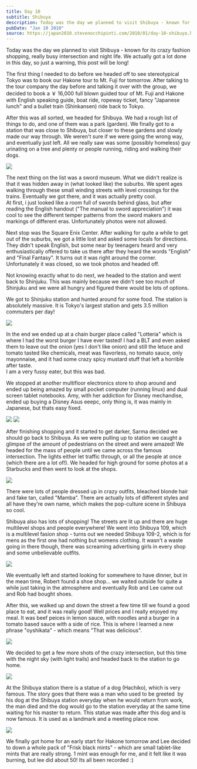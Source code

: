 ```yaml
---
title: Day 10
subtitle: Shibuya
description: Today was the day we planned to visit Shibuya - known for its crazy fashion shopping, really busy intersection and night life. We actually g...
pubDate: "Jan 10 2010"
source: https://japan2010.stevenocchipinti.com/2010/01/day-10-shibuya.html
---
```



Today was the day we planned to visit Shibuya - known for its crazy fashion shopping, really busy intersection and night life. We actually got a lot done in this day, so just a warning, this post will be long!

The first thing I needed to do before we headed off to see stereotypical Tokyo was to book our Hakone tour to Mt. Fuji for tomorrow. After talking to the tour company the day before and talking it over with the group, we decided to book a ￥ 16,000 full blown guided tour of Mt. Fuji and Hakone with English speaking guide, boat ride, ropeway ticket, fancy "Japanese lunch" and a bullet train (Shinkansen) ride back to Tokyo.

After this was all sorted, we headed for Shibuya. We had a rough list of things to do, and one of them was a park (garden). We finally got to a station that was close to Shibuya, but closer to these gardens and slowly made our way through. We weren't sure if we were going the wrong way, and eventually just left. All we really saw was some (possibly homeless) guy urinating on a tree and plenty or people running, riding and walking their dogs.

<Img originalAspectRatio src="2009-japan/rlr9vx3u9y1smm4bwxch.jpg" />

The next thing on the list was a sword museum. What we didn't realize is that it was hidden away in (what looked like) the suburbs. We spent ages walking through these small winding streets with level crossings for the trains. Eventually we got there, and it was actually pretty cool.  
At first, i just looked like a room full of swords behind glass, but after reading the English handout ("The manual to sword appreciation") it was cool to see the different temper patterns from the sword makers and markings of different eras. Unfortunately photos were not allowed.

Next stop was the Square Enix Center. After walking for quite a while to get out of the suburbs, we got a little lost and asked some locals for directions. They didn't speak English, but some near by teenagers heard and very enthusiastically offered to take us there after they heard the words "English" and "Final Fantasy". It turns out it was right around the corner. Unfortunately it was closed, so we took photos and headed off.

Not knowing exactly what to do next, we headed to the station and went back to Shinjuku. This was mainly because we didn't see too much of Shinjuku and we were all hungry and figured there would be lots of options.

We got to Shinjuku station and hunted around for some food. The station is absolutely massive. It is Tokyo's largest station and gets 3.5 million commuters per day!

<Img originalAspectRatio src="2009-japan/itoccnqfu96n61wcb9ze.jpg" />

In the end we ended up at a chain burger place called "Lotteria" which is where I had the worst burger I have ever tasted! I had a BLT and even asked them to leave out the onion (yes I don't like onion) and still the letuce and tomato tasted like chemicals, meat was flavorless, no tomato sauce, only mayonnaise, and it had some crazy spicy mustard stuff that left a horrible after taste.  
I am a very fussy eater, but this was bad.

We stopped at another multifloor electronics store to shop around and ended up being amazed by small pocket computer (running linux) and dual screen tablet notebooks. Amy, with her addiction for Disney mechandise, ended up buying a Disney Asus eeepc, only thing is, it was mainly in Japanese, but thats easy fixed.

<Grid>
  <Img src="2009-japan/sko7muxtydogr7psezvi.jpg" />
  <Img src="2009-japan/hyzu7okcjrmybvzy12r9.jpg" />
</Grid>

After finishing shopping and it started to get darker, Sarma decided we should go back to Shibuya. As we were pulling up to station we caught a glimpse of the amount of pedestrians on the street and were amazed! We headed for the mass of people until we came across the famous intersection. The lights either let traffic through, or all the people at once (which there are a lot of!). We headed for high ground for some photos at a Starbucks and then went to look at the shops.

<Img originalAspectRatio src="2009-japan/x2rlng7xoic2uhhh5il1.jpg" />

There were lots of people dressed up in crazy outfits, bleached blonde hair and fake tan, called "Mamba". There are actually lots of different styles and all have they're own name, which makes the pop-culture scene in Shibuya so cool.

Shibuya also has lots of shopping! The streets are lit up and there are huge multilevel shops and people everywhere! We went into Shibuya 109, which is a multilevel fasion shop - turns out we needed Shibuya 109-2, which is for mens as the first one had nothing but womens clothing. It wasn't a waste going in there though, there was screaming advertising girls in every shop and some unbelievable outfits.

<Img originalAspectRatio src="2009-japan/nuuqhdthwqlzxy0hn5wx.jpg" />

We eventually left and started looking for somewhere to have dinner, but in the mean time, Robert found a shoe shop... we waited outside for quite a while just taking in the atmosphere and eventually Rob and Lee came out and Rob had bought shoes.

After this, we walked up and down the street a few time till we found a good place to eat, and it was really good! Well prices and I really enjoyed my meal. It was beef peices in lemon sauce, with noodles and a burger in a tomato based sauce with a side of rice. This is where I learned a new phrase "oyshikata" - which means "That was delicious".

<Img originalAspectRatio src="2009-japan/wn6vfxuzjwex8pbgym3a.jpg" />

We decided to get a few more shots of the crazy intersection, but this time with the night sky (with light trails) and headed back to the station to go home.

<Img originalAspectRatio src="2009-japan/yo1nehjzj9dbempp7skf.jpg" />

At the Shibuya station there is a statue of a dog (Hachiko), which is very famous. The story goes that there was a man who used to be greeted  by his dog at the Shibuya station everyday when he would return from work, the man died and the dog would go to the station everyday at the same time waiting for his master to return. This statue was made after this dog and is now famous. It is used as a landmark and a meeting place now.

<Img originalAspectRatio src="2009-japan/uzcspsjlljd1ucsykift.jpg" />

We finally got home for an early start for Hakone tomorrow and Lee decided to down a whole pack of "Frisk black mints" - which are small tablet-like mints that are really strong. 1 mint was enough for me, and it felt like it was burning, but lee did about 50! Its all been recorded :)
